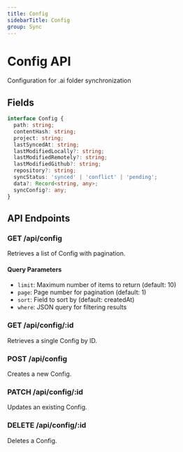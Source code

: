 ```yaml
---
title: Config
sidebarTitle: Config
group: Sync
---
```



# Config API

Configuration for .ai folder synchronization




## Fields

```typescript
interface Config {
  path: string;
  contentHash: string;
  project: string;
  lastSyncedAt: string;
  lastModifiedLocally?: string;
  lastModifiedRemotely?: string;
  lastModifiedGithub?: string;
  repository?: string;
  syncStatus: 'synced' | 'conflict' | 'pending';
  data?: Record<string, any>;
  syncConfig?: any;
}
```




## API Endpoints

### GET /api/config
Retrieves a list of Config with pagination.

#### Query Parameters
- `limit`: Maximum number of items to return (default: 10)
- `page`: Page number for pagination (default: 1)
- `sort`: Field to sort by (default: createdAt)
- `where`: JSON query for filtering results

### GET /api/config/:id
Retrieves a single Config by ID.

### POST /api/config
Creates a new Config.

### PATCH /api/config/:id
Updates an existing Config.

### DELETE /api/config/:id
Deletes a Config.

